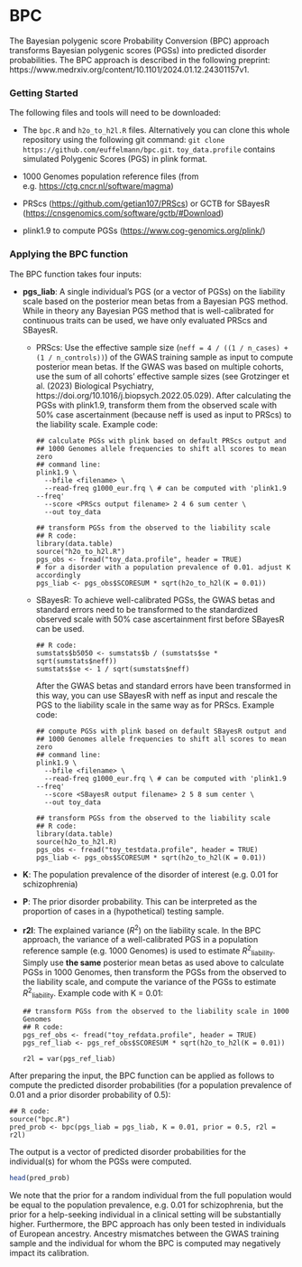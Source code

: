 # BPC

The Bayesian polygenic score Probability Conversion (BPC) approach transforms Bayesian polygenic scores (PGSs) into predicted disorder probabilities. The BPC approach is described in the following preprint: https://www.medrxiv.org/content/10.1101/2024.01.12.24301157v1.

### Getting Started

The following files and tools will need to be downloaded:

-   The `bpc.R` and `h2o_to_h2l.R` files. Alternatively you can clone this whole repository using the following git command: `git clone https://github.com/euffelmann/bpc.git`. `toy_data.profile` contains simulated Polygenic Scores (PGS) in plink format. 

-   1000 Genomes population reference files (from e.g. <https://ctg.cncr.nl/software/magma>)

-   PRScs (<https://github.com/getian107/PRScs>) or GCTB for SBayesR (<https://cnsgenomics.com/software/gctb/#Download>)

-   plink1.9 to compute PGSs (<https://www.cog-genomics.org/plink/>)

### Applying the BPC function

The BPC function takes four inputs:

-   **pgs_liab**: A single individual's PGS (or a vector of PGSs) on the liability scale based on the posterior mean betas from a Bayesian PGS method. While in theory any Bayesian PGS method that is well-calibrated for continuous traits can be used, we have only evaluated PRScs and SBayesR.

    -   PRScs: Use the effective sample size (`neff = 4 / ((1 / n_cases) + (1 / n_controls))`) of the GWAS training sample as input to compute posterior mean betas. If the GWAS was based on multiple cohorts, use the sum of all cohorts' effective sample sizes (see Grotzinger et al. (2023) Biological Psychiatry, https://doi.org/10.1016/j.biopsych.2022.05.029). After calculating the PGSs with plink1.9, transform them from the observed scale with 50% case ascertainment (because neff is used as input to PRScs) to the liability scale. Example code:

        ```         
        ## calculate PGSs with plink based on default PRScs output and 
        ## 1000 Genomes allele frequencies to shift all scores to mean zero
        ## command line:
        plink1.9 \ 
          --bfile <filename> \ 
          --read-freq g1000_eur.frq \ # can be computed with 'plink1.9 --freq'
          --score <PRScs output filename> 2 4 6 sum center \
          --out toy_data

        ## transform PGSs from the observed to the liability scale
        ## R code:
        library(data.table)
        source("h2o_to_h2l.R")
        pgs_obs <- fread("toy_data.profile", header = TRUE)
        # for a disorder with a population prevalence of 0.01. adjust K accordingly
        pgs_liab <- pgs_obs$SCORESUM * sqrt(h2o_to_h2l(K = 0.01))
        ```

    -   SBayesR: To achieve well-calibrated PGSs, the GWAS betas and standard errors need to be transformed to the standardized observed scale with 50% case ascertainment first before SBayesR can be used.

        ```         
        ## R code:         
        sumstats$b5050 <- sumstats$b / (sumstats$se * sqrt(sumstats$neff))
        sumstats$se <- 1 / sqrt(sumstats$neff)
        ```

        After the GWAS betas and standard errors have been transformed in this way, you can use SBayesR with neff as input and rescale the PGS to the liability scale in the same way as for PRScs. Example code:

        ```         
        ## compute PGSs with plink based on default SBayesR output and 
        ## 1000 Genomes allele frequencies to shift all scores to mean zero
        ## command line:
        plink1.9 \ 
          --bfile <filename> \ 
          --read-freq g1000_eur.frq \ # can be computed with 'plink1.9 --freq'
          --score <SBayesR output filename> 2 5 8 sum center \
          --out toy_data

        ## transform PGSs from the observed to the liability scale
        ## R code:
        library(data.table)
        source(h2o_to_h2l.R)
        pgs_obs <- fread("toy_testdata.profile", header = TRUE)
        pgs_liab <- pgs_obs$SCORESUM * sqrt(h2o_to_h2l(K = 0.01))
        ```

-   **K**: The population prevalence of the disorder of interest (e.g. 0.01 for schizophrenia)

-   **P**: The prior disorder probability. This can be interpreted as the proportion of cases in a (hypothetical) testing sample.

-   **r2l**: The explained variance (*R*<sup>2</sup>) on the liability scale. In the BPC approach, the variance of a well-calibrated PGS in a population reference sample (e.g. 1000 Genomes) is used to estimate *R*<sup>2</sup><sub>liability</sub>. Simply use **the same** posterior mean betas as used above to calculate PGSs in 1000 Genomes, then transform the PGSs from the observed to the liability scale, and compute the variance of the PGSs to estimate *R*<sup>2</sup><sub>liability</sub>. Example code with K = 0.01:

    ```         
    ## transform PGSs from the observed to the liability scale in 1000 Genomes
    ## R code:
    pgs_ref_obs <- fread("toy_refdata.profile", header = TRUE)
    pgs_ref_liab <- pgs_ref_obs$SCORESUM * sqrt(h2o_to_h2l(K = 0.01))

    r2l = var(pgs_ref_liab)
    ```

After preparing the input, the BPC function can be applied as follows to compute the predicted disorder probabilities (for a population prevalence of 0.01 and a prior disorder probability of 0.5):

```         
## R code:
source("bpc.R")
pred_prob <- bpc(pgs_liab = pgs_liab, K = 0.01, prior = 0.5, r2l = r2l)
```

The output is a vector of predicted disorder probabilities for the individual(s) for whom the PGSs were computed.
```r
head(pred_prob)
```


We note that the prior for a random individual from the full population would be equal to the population prevalence, e.g. 0.01 for schizophrenia, but the prior for a help-seeking individual in a clinical setting will be substantially higher. Furthermore, the BPC approach has only been tested in individuals of European ancestry. Ancestry mismatches between the GWAS training sample and the individual for whom the BPC is computed may negatively impact its calibration.